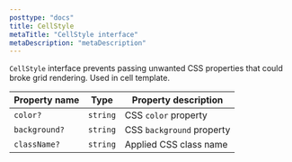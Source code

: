 ```yaml
---
posttype: "docs"
title: CellStyle
metaTitle: "CellStyle interface"
metaDescription: "metaDescription"
---
```


`CellStyle` interface prevents passing unwanted CSS properties that could broke grid rendering. Used in cell template.

| Property name     | Type      |  Property description     |
| -----------       | -------   | ------------------------- |
| `color?`          | `string`  | CSS `color` property      |
| `background?`     | `string`  | CSS `background` property |
| `className?`      | `string`  | Applied CSS class name    |
